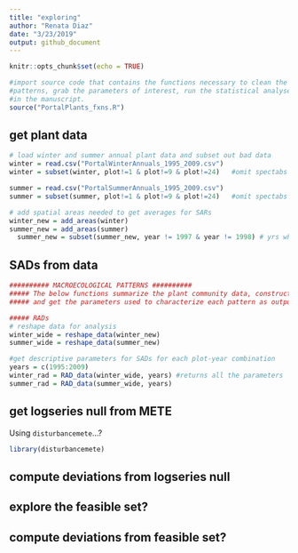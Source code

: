 ```yaml
---
title: "exploring"
author: "Renata Diaz"
date: "3/23/2019"
output: github_document
---
```


```r
knitr::opts_chunk$set(echo = TRUE)

#import source code that contains the functions necessary to clean the code, generate the macroecological
#patterns, grab the parameters of interest, run the statistical analyses, and to generate the figures used
#in the manuscript.
source("PortalPlants_fxns.R")

```

## get plant data

```r


# load winter and summer annual plant data and subset out bad data
winter = read.csv("PortalWinterAnnuals_1995_2009.csv")
winter = subset(winter, plot!=1 & plot!=9 & plot!=24)   #omit spectabs removal (1,9) and misshapen plot (24)

summer = read.csv("PortalSummerAnnuals_1995_2009.csv")
summer = subset(summer, plot!=1 & plot!=9 & plot!=24)   #omit spectabs removal (1,9) and misshapen plot (24)

# add spatial areas needed to get averages for SARs
winter_new = add_areas(winter)
summer_new = add_areas(summer)
  summer_new = subset(summer_new, year != 1997 & year != 1998) # yrs where Unid Spp > 10% community
```
  
  
## SADs from data

```r

########## MACROECOLOGICAL PATTERNS ##########
##### The below functions summarize the plant community data, construct the three macroecological patterns,
##### and get the parameters used to characterize each pattern as output for analysis

##### RADs
# reshape data for analysis
winter_wide = reshape_data(winter_new)
summer_wide = reshape_data(summer_new)

#get descriptive parameters for SADs for each plot-year combination
years = c(1995:2009)
winter_rad = RAD_data(winter_wide, years) #returns all the parameters
summer_rad = RAD_data(summer_wide, years) 

```

## get logseries null from METE

Using `disturbancemete`...?

```r
library(disturbancemete)

```

## compute deviations from logseries null

## explore the feasible set?

## compute deviations from feasible set?

